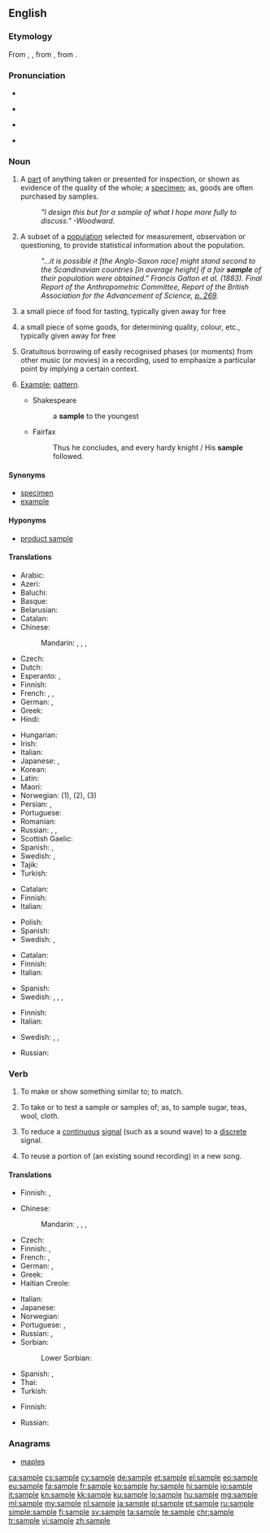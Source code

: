 {{also|SAMPLE}}
==English==

===Etymology===
From {{etyl|enm|en}} {{m|enm|sample}}, {{m|enm|asaumple}}, from {{etyl|fro|en}} {{m|fro|essample||example}}, from {{etyl|la|en}} {{m|la|exemplum}}.

===Pronunciation===
* {{rhymes|æmpəl|lang=en}}
* {{a|RP}} {{IPA|/ˈsɑːm.pəl/|lang=en}}
* {{rhymes|ɑːmpəl|lang=en}}
* {{a|US}} {{IPA|/ˈsæm.pəl/|lang=en}}

===Noun===
{{en-noun}}

# A [[part]] of anything taken or presented for inspection, or shown as evidence of the quality of the whole; a [[specimen]]; as, goods are often purchased by samples.
#: ''"I design this but for a sample of what I hope more fully to discuss."  -Woodward.''
# {{context|statistics|lang=en}} A subset of a [[population]] selected for measurement, observation or questioning, to provide statistical information about the population.
#: ''"...it is possible it [the Anglo-Saxon race] might stand second to the Scandinavian countries [in average height] if a fair '''sample''' of their population were obtained." Francis Galton et al. (1883). Final Report of the Anthropometric Committee, Report of the British Association for the Advancement of Science, [http://galton.org/cgi-bin/searchImages/galton/search/essays/pages/galton-1883-rba-anthro-report-final_14.htm p. 269].''
# {{context|cooking|lang=en}} a small piece of food for tasting, typically given away for free
# {{context|business|lang=en}} a small piece of some goods, for determining quality, colour, etc., typically given away for free
# {{context|music|lang=en}} Gratuitous borrowing of easily recognised phases (or moments) from other music (or movies) in a recording, used to emphasize a particular point by implying a certain context.
# {{context|obsolete|lang=en}} [[example|Example]]; [[pattern]].
#* Shakespeare
#*: a '''sample''' to the youngest
#* Fairfax
#*: Thus he concludes, and every hardy knight / His '''sample''' followed.

====Synonyms====
* [[specimen]]
* [[example]]

====Hyponyms====
* [[product sample]]

====Translations====
{{trans-top|part taken for inspection}}
* Arabic: {{t|ar|عَيِّنَة|f}}
* Azeri: {{t|az|nümunə}}
* Baluchi: {{t|bal|نمونہ|tr=namuna}}
* Basque: {{t|eu|lagin}}
* Belarusian: {{t|be|узо́р|m|sc=Cyrl}}
* Catalan: {{t+|ca|mostra|f}}
* Chinese:
*: Mandarin: {{t|cmn|樣品|sc=Hani}}, {{t+|cmn|样品|tr=yàngpǐn|sc=Hani}}, {{t|cmn|樣本|sc=Hani}}, {{t+|cmn|样本|tr=yàngběn|sc=Hani}}
* Czech: {{t|cs|vzorek|m}}
* Dutch: {{t+|nl|monster|n}}
* Esperanto: {{t|eo|prov-ekzemplero}}, {{t|eo|specimeno}}
* Finnish: {{t+|fi|näyte}}
* French: {{t+|fr|échantillon|m}}, {{t+|fr|extrait|m}}, {{t+|fr|exemple|m}}
* German: {{t+|de|Probe|f}}, {{t+|de|Muster|n}}
* Greek: {{t+|el|δείγμα|n}}
* Hindi: {{t|hi|नमूना|m|tr=namūna|sc=Deva}}
{{trans-mid}}
* Hungarian: {{t+|hu|minta}}
* Irish: {{t|ga|tástáil|f}}
* Italian: {{t+|it|campione|m}}
* Japanese: {{t|ja|見本|tr=みほん, mihon|sc=Jpan}}, {{t+|ja|サンプル|tr=sanpuru|sc=Jpan}}
* Korean: {{t+|ko|견본|sc=Kore}}
* Latin: {{t|la|exemplum|n}}
* Maori: {{t|mi|pota}}
* Norwegian: {{t+|no|prøve|m}} (1), {{t|no|sample|n}} (2), {{t+|no|eksempel|n}} (3)
* Persian: {{t+|fa|نمونه|tr=nemune, nomune|sc=fa-Arab}}, {{t+|fa|اشانتیون|tr=ešântiyon|sc=fa-Arab}}
* Portuguese: {{t+|pt|amostra|f}}
* Romanian: {{t+|ro|mostră|f}}
* Russian: {{t+|ru|образе́ц|m}}, {{t+|ru|про́ба|f}}, {{t+|ru|экземпля́р|m|tr=ekzɛmpljár}}
* Scottish Gaelic: {{t|gd|sampall|m}}
* Spanish: {{t+|es|muestra|f}}, {{t+|es|ejemplar|m}}
* Swedish: {{t|sv|stickprov}}, {{t|sv|provbit|c}}
* Tajik: {{t|tg|намуна‍|tr=namuna|sc=Cyrl}}
* Turkish: {{t+|tr|örnek}}
{{trans-bottom}}
{{trans-top|statistics}}
* Catalan: {{t+|ca|mostra|f}}
* Finnish: {{t+|fi|otos}}
* Italian: {{t+|it|campione|m}}
{{trans-mid}}
* Polish: {{t+|pl|próba|f}}
* Spanish: {{t+|es|muestra|f}}
* Swedish: {{t|sv|stickprov|n}}, {{t+|sv|urval|n}}
{{trans-bottom}}
{{trans-top|cooking}}
* Catalan: {{t|ca|tast|m}}
* Finnish: {{t+|fi|maistiainen}}
* Italian: {{t+|it|assaggio|m}}
{{trans-mid}}
* Spanish: {{t+|es|prueba|f}}
* Swedish: {{t|sv|smakbit|c}}, {{t|sv|provsmakning|c}}, {{t|sv|försmak|c}}, {{t|sv|smakprov|n}}
{{trans-bottom}}
{{trans-top|business}}
* Finnish: {{t+|fi|näyte}}
* Italian: {{t+|it|campione|m}}
{{trans-mid}}
* Swedish: {{t+|sv|prov|n}}, {{t|sv|varuprov|n}}, {{t|sv|gratisprov|n}}
{{trans-bottom}}
{{trans-top|music}}
{{trans-mid}}
* Russian: {{t+|ru|семпл|m|sc=Cyrl}}
{{trans-bottom}}

===Verb===
{{en-verb|samples|sampling|sampled}}

# {{context|transitive|lang=en}} To make or show something similar to; to match.
# {{context|transitive|lang=en}} To take or to test a sample or samples of; as, to sample sugar, teas, wool, cloth.
# {{context|transitive|signal processing|lang=en}} To reduce a [[continuous]] [[signal]] (such as a sound wave) to a [[discrete]] signal.
# {{context|transitive|lang=en}} To reuse a portion of (an existing sound recording) in a new song.

====Translations====
{{trans-top|to make or show something similar to}}
* Finnish: {{t|fi|[[tehdä]] [[samanlainen]]}}, {{t|fi|[[näyttää]] samanlainen}}
{{trans-mid}}
{{trans-bottom}}

{{trans-top|to take or to test a sample or samples of}}
* Chinese:
*: Mandarin: {{t|cmn|嘗試|sc=Hani}}, {{t+|cmn|尝试|tr=chángshì|sc=Hani}}, {{t+|cmn|試|sc=Hani}}, {{t+|cmn|试|tr=shì|sc=Hani}}
* Czech: {{t|cs|vzorkovat}}
* Finnish: {{t|fi|[[ottaa]] [[näyte]]}}, {{t|fi|[[ottaa]] [[näytteitä]]}}
* French: {{t+|fr|échantillonner}}, {{t+|fr|goûter}} {{qualifier|food}}
* German: {{t+|de|probieren}}, {{t+|de|kosten}} {{qualifier|food}}
* Greek: {{t|el|δειγματίζω}}
* Haitian Creole: {{t|ht|echantiyon}}
{{trans-mid}}
* Italian: {{t+|it|campionare}}
* Japanese: {{t|ja|試す|tr=ためす, tamesu|sc=Jpan}}
* Norwegian: {{t|no|ta prøve av}}
* Portuguese: {{t+|pt|provar}}, {{t+|pt|amostrar}}
* Russian: {{t+|ru|про́бовать|impf}}, {{t+|ru|попро́бовать|pf}}
* Sorbian:
*: Lower Sorbian: {{t|dsb|proběrowaś|impf}}
* Spanish: {{t|es|samplear}}, {{t+|es|muestrear}}
* Thai: {{t+|th|ลอง|tr=long|sc=Thai}}
* Turkish: {{t+|tr|örneklem}}
{{trans-bottom}}

{{trans-top|signal processing: to reduce a continuous signal to a discrete signal}}
{{trans-mid}}
{{trans-bottom}}

{{trans-top|music: to reuse a portion of an existing recording}}
* Finnish: {{t|fi|sämplätä}}
{{trans-mid}}
* Russian: {{t+|ru|семплировать|impf|pf|sc=Cyrl}}
{{trans-bottom}}

===Anagrams===
* [[maples#English|maples]]

[[ca:sample]]
[[cs:sample]]
[[cy:sample]]
[[de:sample]]
[[et:sample]]
[[el:sample]]
[[eo:sample]]
[[eu:sample]]
[[fa:sample]]
[[fr:sample]]
[[ko:sample]]
[[hy:sample]]
[[hi:sample]]
[[io:sample]]
[[it:sample]]
[[kn:sample]]
[[kk:sample]]
[[ku:sample]]
[[lo:sample]]
[[hu:sample]]
[[mg:sample]]
[[ml:sample]]
[[my:sample]]
[[nl:sample]]
[[ja:sample]]
[[pl:sample]]
[[pt:sample]]
[[ru:sample]]
[[simple:sample]]
[[fi:sample]]
[[sv:sample]]
[[ta:sample]]
[[te:sample]]
[[chr:sample]]
[[tr:sample]]
[[vi:sample]]
[[zh:sample]]
